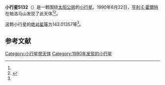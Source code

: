 {{Infobox planet
| bgcolour = #FFFFC0
| name = 5132 Maynard
| symbol = 
| image = 
| caption = 
| discovery = yes
| discovery_ref = 
| discoverer = [[亨利·E·霍爾特|亨利·E·霍爾特]]
| discovery_site = [[帕洛马山|帕洛马山]] 
| discovered = 1990年6月22日
| designations = yes
| mp_name = 
| named_after = 
| alt_names = 1990 ME/ 1973 QU1 / 1976 GQ / 1985 HW1 / 1986 QS5
| mp_category = [[主带小行星|主带小行星]]
| orbit_ref = <ref name="a">[http://ssd.jpl.nasa.gov/sbdb.cgi?sstr=5132 5132 Maynard] {{Wayback|url=http://ssd.jpl.nasa.gov/sbdb.cgi?sstr=5132 |date=20201124012005 }}，小行星數據庫瀏覽器（JPL Small-Body Database Browser）－[[美国国家航空航天局|美国国家航空航天局]]喷气推进实验室</ref>
| epoch = 2456400.5 (2013年4月18日更新)
| aphelion = {{convert|2.9797792|AU|km|3|abbr=on|lk=out}}
| perihelion = {{convert|2.3670660|AU|km|3|abbr=on}}
| semimajor = {{convert|2.6734226|AU|km|3|abbr=on}}
| eccentricity = 0.1145934
| period = 1596.613689 [[日|日]]<br />4.37[[儒略年|儒略年]]
| avg_speed = 
| inclination = 11.35124
| asc_node = 161.78547
| mean_anomaly = 
| arg_peri = 143.01357
| satellites = 
| physical_characteristics = yes
| dimensions = 
| mass = 
| density = 
| surface_grav = 
| escape_velocity = 
| sidereal_day = 
| axial_tilt = 
| pole_ecliptic_lat = 
| pole_ecliptic_lon = 
| albedo = 
| temperatures= 
| temp_name1 = 
| mean_temp_1 = 
| max_temp_1 = 
| temp_name2 = 
| max_temp_2 = 
| spectral_type = 
| abs_magnitude = 143.01357
}}

'''小行星5132'''（{{lang-en|5132 Maynard}}）是一颗围绕[[太阳|太阳]][[公转|公转]]的[[小行星|小行星]]。1990年6月22日，[[亨利·E·霍爾特|亨利·E·霍爾特]]在帕洛马山发现了此天体<ref name="a" /><ref>{{cite news|title=小行星列表|url=http://cfa-www.harvard.edu/iau/lists/NumberedMPs.txt|accessdate=2013-07-08|newspaper=哈佛大学|archive-date=2008-05-17|archive-url=https://web.archive.org/web/20080517010638/http://cfa-www.harvard.edu/iau/lists/NumberedMPs.txt|dead-url=no}}</ref>。

这颗小行星的[[绝对星等|绝对星等]]为143.01357等<ref name="a" />。

==参考文献==
{{reflist}}
{{Minor Planet Number|[[小行星5131|小行星5131]]|[[小行星5133|小行星5133]]}}

{{小天体}}

[[Category:小行星带天体|Category:小行星带天体]]
[[Category:1990年发现的小行星|Category:1990年发现的小行星]]

{{asteroid-stub}}